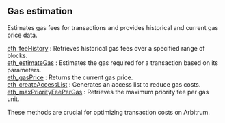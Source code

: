 ## Gas estimation

Estimates gas fees for transactions and provides historical and current gas price data.

[eth_feeHistory](/arbitrum-api/gasestimation/eth_feeHistory) : Retrieves historical gas fees over a specified range of blocks.  \
[eth_estimateGas](/arbitrum-api/gasestimation/eth_estimateGas) : Estimates the gas required for a transaction based on its parameters. \
[eth_gasPrice](/arbitrum-api/gasestimation/eth_gasPrice) : Returns the current gas price.   \
[eth_createAccessList](/arbitrum-api/gasestimation/eth_createAccessList) : Generates an access list to reduce gas costs. \
[eth_maxPriorityFeePerGas](/arbitrum-api/gasestimation/eth_maxPriorityFeePerGas) : Retrieves the maximum priority fee per gas unit.

These methods are crucial for optimizing transaction costs on Arbitrum.

